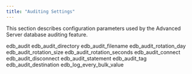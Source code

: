 ```yaml
---
title: "Auditing Settings"
---
```


<div id="auditing_settings" class="registered_link"></div>




This section describes configuration parameters used by the Advanced Server database auditing feature.

<div class="toctree" data-maxdepth="3">

edb_audit edb_audit_directory edb_audit_filename edb_audit_rotation_day edb_audit_rotation_size edb_audit_rotation_seconds edb_audit_connect edb_audit_disconnect edb_audit_statement edb_audit_tag edb_audit_destination edb_log_every_bulk_value

</div>
